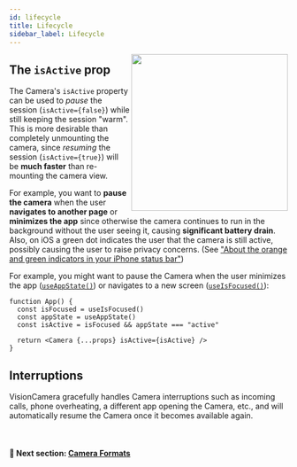 ```yaml
---
id: lifecycle
title: Lifecycle
sidebar_label: Lifecycle
---
```



<div>
  <img align="right" width="283" src={useBaseUrl("img/example.png")} />
</div>

## The `isActive` prop

The Camera's `isActive` property can be used to _pause_ the session (`isActive={false}`) while still keeping the session "warm". This is more desirable than completely unmounting the camera, since _resuming_ the session (`isActive={true}`) will be **much faster** than re-mounting the camera view.

For example, you want to **pause the camera** when the user **navigates to another page** or **minimizes the app** since otherwise the camera continues to run in the background without the user seeing it, causing **significant battery drain**. Also, on iOS a green dot indicates the user that the camera is still active, possibly causing the user to raise privacy concerns. (See ["About the orange and green indicators in your iPhone status bar"](https://support.apple.com/en-us/HT211876))

For example, you might want to pause the Camera when the user minimizes the app ([`useAppState()`](https://github.com/react-native-community/hooks?tab=readme-ov-file#useappstate)) or navigates to a new screen ([`useIsFocused()`](https://reactnavigation.org/docs/use-is-focused/)):

```tsx
function App() {
  const isFocused = useIsFocused()
  const appState = useAppState()
  const isActive = isFocused && appState === "active"

  return <Camera {...props} isActive={isActive} />
}
```

## Interruptions

VisionCamera gracefully handles Camera interruptions such as incoming calls, phone overheating, a different app opening the Camera, etc., and will automatically resume the Camera once it becomes available again.

<br />

#### 🚀 Next section: [Camera Formats](formats)
